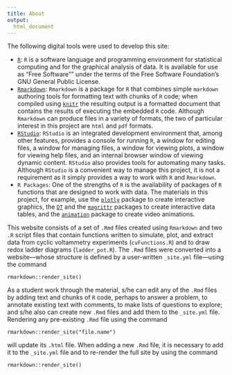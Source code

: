 ```yaml
---
title: About
output: 
  html_document
---
```


The following digital tools were used to develop this site:

* [`R`](https://www.r-project.org/): `R` is a software language and programming environment for statistical computing and for the graphical analysis of data. It is available for use as "Free Software"" under the terms of the Free Software Foundation’s GNU General Public License.
* [`Rmarkdown`](http://rmarkdown.rstudio.com/index.html): `Rmarkdown` is a package for `R` that combines simple `markdown` authoring tools for formatting text with chunks of `R` code; when compiled using [`knitr`](http://yihui.name/knitr/) the resulting output is a formatted document that contains the results of executing the embedded `R` code. Although `Rmarkdown` can produce files in a variety of formats, the two of particular interest in this project are `html` and `pdf` formats. 
* [`RStudio`](https://www.rstudio.com/home/): `RStudio` is an integrated development environment that, among other features, provides a console for running `R`, a window for editing files, a window for managing files, a window for viewing plots, a window for viewing help files, and an internal browser window of viewing dynamic content. `RStudio` also provides tools for automating many tasks. Although `RStudio` is a convenient way to manage this project, it is not a requirement as it simply provides a way to work with `R` and `Rmarkdown`.
* `R Packages`: One of the strengths of `R` is the availability of packages of `R` functions that are designed to work with data. The materials in this project, for example, use the [`plotly`](https://cran.r-project.org/web/packages/plotly/index.html) package to create interactive graphics, the [`DT`](https://cran.r-project.org/web/packages/DT/index.html) and the [`magrittr`](cran magrittr) packages to create interactive data tables, and the [`animation`](https://cran.r-project.org/web/packages/animation/index.html) package to create video animations.

This website consists of a set of `.Rmd` files created using `Rmarkdown` and two `.R` script files that contain functions written to simulate, plot, and extract data from cyclic voltammetry experiments (`cvFunctions.R`) and to draw redox ladder diagrams (`ladder_pot.R`). The `.Rmd` files were converted into a website---whose structure is defined by a user-written `_site.yml` file---using the command

```
rmarkdown::render_site()
```

As a student work through the material, s/he can edit any of the `.Rmd` files by adding text and chunks of `R` code, perhaps to answer a problem, to annotate existing text with comments, to make lists of questions to explore; and s/he also can create new `.Rmd` files and add them to the `_site.yml` file. Rendering any pre-existing `.Rmd` file using the command

```
rmarkdown::render_site("file.name")
```

will update its `.html` file. When adding a new `.Rmd` file, it is necessary to add it to the `_site.yml` file and to re-render the full site by using the command

```
rmarkdown::render_site()
```